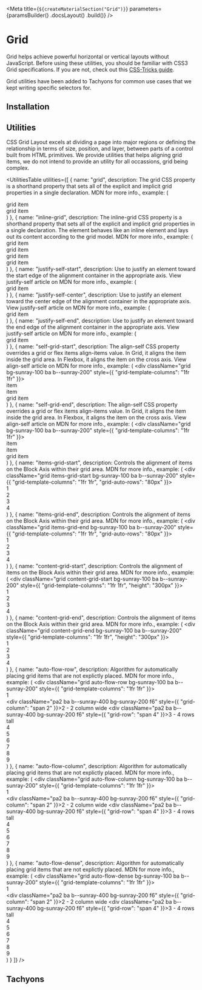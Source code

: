 
<Meta
    title={`${createMaterialSection("Grid")}`}
    parameters={paramsBuilder()
        .docsLayout(<MaterialsLayout sourcePath="/packages/tachyons/src" />)
        .build()}
/>

# Grid

Grid helps achieve powerful horizontal or vertical layouts without JavaScript. Before using these utilities, you should be familiar with CSS3 Grid specifications. If you are not, check out this [CSS-Tricks guide](https://css-tricks.com/snippets/css/complete-guide-grid/).

Grid utilities have been added to Tachyons for common use cases that we kept writing specific selectors for.

## Installation

<Installation />

## Utilities

<ExternalLink href="https://developer.mozilla.org/en-US/docs/Web/CSS/CSS_Grid_Layout">CSS Grid Layout</ExternalLink> excels at dividing a page into major regions or defining the relationship in terms of size, position, and layer, between parts of a control built from HTML primitives. We provide utilities that helps aligning grid items, we do not intend to provide an utility for all occassions, grid being complex.

<UtilitiesTable
    utilities={[
        {
            name: "grid",
            description: <Fragment>The grid CSS property is a shorthand property that sets all of the explicit and implicit grid properties in a single declaration. <ExternalLink href="https://developer.mozilla.org/en-US/docs/Web/CSS/justify-self">MDN</ExternalLink> for more info.</Fragment>,
            example: (
                <div className="grid bg-sunray-100 ba b--sunray-200">
                    <div className="pa2 ba b--sunray-200 f6">grid item</div>
                    <div className="pa2 ba b--sunray-200 f6">grid item</div>
                </div>
            )
        },
        {
            name: "inline-grid",
            description: <Fragment>The inline-grid CSS property is a shorthand property that sets all of the explicit and implicit grid properties in a single declaration. The element behaves like an inline element and lays out its content according to the grid model. <ExternalLink href="https://developer.mozilla.org/en-US/docs/Web/CSS/justify-self">MDN</ExternalLink> for more info.</Fragment>,
            example: (
                <div>
                    <div className="inline-grid bg-sunray-100 ba b--sunray-200">
                        <div className="pa2 ba b--sunray-200 f6">grid item</div>
                        <div className="pa2 ba b--sunray-200 f6">grid item</div>
                    </div>
                    <div className="inline-grid bg-sunray-100 ba b--sunray-200">
                        <div className="pa2 ba b--sunray-200 f6">grid item</div>
                        <div className="pa2 ba b--sunray-200 f6">grid item</div>
                    </div>
                </div>
            )
        },
        {
            name: "justify-self-start",
            description: <Fragment>Use to justify an element toward the start edge of the alignment container in the appropriate axis. View justify-self article on <ExternalLink href="https://developer.mozilla.org/en-US/docs/Web/CSS/justify-self">MDN</ExternalLink> for more info.</Fragment>,
            example: (
                <div className="grid bg-sunray-100 ba b--sunray-200">
                    <div className="justify-self-start pa2 ba b--sunray-200 f6">grid item</div>
                </div>
            )
        },
        {
            name: "justify-self-center",
            description: <Fragment>Use to justify an element toward the center edge of the alignment container in the appropriate axis. View justify-self article on <ExternalLink href="https://developer.mozilla.org/en-US/docs/Web/CSS/justify-self">MDN</ExternalLink> for more info.</Fragment>,
            example: (
                <div className="grid bg-sunray-100 ba b--sunray-200">
                    <div className="justify-self-center pa2 ba b--sunray-200 f6">grid item</div>
                </div>
            )
        },
        {
            name: "justify-self-end",
            description: <Fragment>Use to justify an element toward the end edge of the alignment container in the appropriate axis. View justify-self article on <ExternalLink href="https://developer.mozilla.org/en-US/docs/Web/CSS/justify-self">MDN</ExternalLink> for more info.</Fragment>,
            example: (
                <div className="grid bg-sunray-100 ba b--sunray-200">
                    <div className="justify-self-end pa2 ba b--sunray-200 f6">grid item</div>
                </div>
            )
        },
        {
            name: "self-grid-start",
            description: <Fragment>The align-self CSS property overrides a grid or flex items align-items value. In Grid, it aligns the item inside the grid area. In Flexbox, it aligns the item on the cross axis. View align-self article on <ExternalLink href="https://developer.mozilla.org/en-US/docs/Web/CSS/align-self">MDN</ExternalLink> for more info.</Fragment>,
            example: (
                <div className="grid bg-sunray-100 ba b--sunray-200" style={{ "grid-template-columns": "1fr 1fr" }}>
                    <div className="self-grid-start pa2 ba b--sunray-200 f6 w11">item</div>
                    <div className="pa2 ba b--sunray-200 h11 f6">item</div>
                    <div className="pa2 ba b--sunray-200 h11 f6">grid item</div>
                </div>
            )
        },
        {
            name: "self-grid-end",
            description: <Fragment>The align-self CSS property overrides a grid or flex items align-items value. In Grid, it aligns the item inside the grid area. In Flexbox, it aligns the item on the cross axis. View align-self article on <ExternalLink href="https://developer.mozilla.org/en-US/docs/Web/CSS/align-self">MDN</ExternalLink> for more info.</Fragment>,
            example: (
                <div className="grid bg-sunray-100 ba b--sunray-200" style={{ "grid-template-columns": "1fr 1fr" }}>
                    <div className="self-grid-end pa2 ba b--sunray-200 f6 w11">item</div>
                    <div className="pa2 ba b--sunray-200 h11 f6">item</div>
                    <div className="pa2 ba b--sunray-200 h11 f6">grid item</div>
                </div>
            )
        },
        {
            name: "items-grid-start",
            description: <Fragment>Controls the alignment of items on the Block Axis within their grid area. <ExternalLink href="https://developer.mozilla.org/en-US/docs/Web/CSS/align-items">MDN</ExternalLink> for more info.</Fragment>,
            example: (
                <div className="grid items-grid-start bg-sunray-100 ba b--sunray-200" style={{ "grid-template-columns": "1fr 1fr", "grid-auto-rows": "80px" }}>
                    <div className="pa2 ba b--sunray-400 bg-sunray-200 f6">1</div>
                    <div className="pa2 ba b--sunray-400 bg-sunray-200 f6">2</div>
                    <div className="pa2 ba b--sunray-400 bg-sunray-200 f6">3</div>
                    <div className="pa2 ba b--sunray-400 bg-sunray-200 f6">4</div>
                </div>
            )
        },
        {
            name: "items-grid-end",
            description: <Fragment>Controls the alignment of items on the Block Axis within their grid area. <ExternalLink href="https://developer.mozilla.org/en-US/docs/Web/CSS/align-items">MDN</ExternalLink> for more info.</Fragment>,
            example: (
                <div className="grid items-grid-end bg-sunray-100 ba b--sunray-200" style={{ "grid-template-columns": "1fr 1fr", "grid-auto-rows": "80px" }}>
                    <div className="pa2 ba b--sunray-400 bg-sunray-200 f6">1</div>
                    <div className="pa2 ba b--sunray-400 bg-sunray-200 f6">2</div>
                    <div className="pa2 ba b--sunray-400 bg-sunray-200 f6">3</div>
                    <div className="pa2 ba b--sunray-400 bg-sunray-200 f6">4</div>
                </div>
            )
        },
        {
            name: "content-grid-start",
            description: <Fragment>Controls the alignment of items on the Block Axis within their grid area. <ExternalLink href="https://developer.mozilla.org/en-US/docs/Web/CSS/align-items">MDN</ExternalLink> for more info.</Fragment>,
            example: (
                <div className="grid content-grid-start bg-sunray-100 ba b--sunray-200" style={{ "grid-template-columns": "1fr 1fr", "height": "300px" }}>
                    <div className="pa2 ba b--sunray-400 bg-sunray-200 f6">1</div>
                    <div className="pa2 ba b--sunray-400 bg-sunray-200 f6">2</div>
                    <div className="pa2 ba b--sunray-400 bg-sunray-200 f6">3</div>
                    <div className="pa2 ba b--sunray-400 bg-sunray-200 f6">4</div>
                </div>
            )
        },
        {
            name: "content-grid-end",
            description: <Fragment>Controls the alignment of items on the Block Axis within their grid area. <ExternalLink href="https://developer.mozilla.org/en-US/docs/Web/CSS/align-items">MDN</ExternalLink> for more info.</Fragment>,
            example: (
                <div className="grid content-grid-end bg-sunray-100 ba b--sunray-200" style={{ "grid-template-columns": "1fr 1fr", "height": "300px" }}>
                    <div className="pa2 ba b--sunray-400 bg-sunray-200 f6">1</div>
                    <div className="pa2 ba b--sunray-400 bg-sunray-200 f6">2</div>
                    <div className="pa2 ba b--sunray-400 bg-sunray-200 f6">3</div>
                    <div className="pa2 ba b--sunray-400 bg-sunray-200 f6">4</div>
                </div>
            )
        },
        {
            name: "auto-flow-row",
            description: <Fragment>Algorithm for automatically placing grid items that are not explictly placed. <ExternalLink href="https://developer.mozilla.org/en-US/docs/Web/CSS/justify-self">MDN</ExternalLink> for more info.</Fragment>,
            example: (
                <div className="grid auto-flow-row bg-sunray-100 ba b--sunray-200" style={{ "grid-template-columns": "1fr 1fr" }}>
                    <div className="pa2 ba b--sunray-400 bg-sunray-200 f6">1</div>
                    <div className="pa2 ba b--sunray-400 bg-sunray-200 f6" style={{ "grid-column": "span 2" }}>2 - 2 column wide</div>
                    <div className="pa2 ba b--sunray-400 bg-sunray-200 f6" style={{ "grid-row": "span 4" }}>3 - 4 rows tall</div>
                    <div className="pa2 ba b--sunray-400 bg-sunray-200 f6">4</div>
                    <div className="pa2 ba b--sunray-400 bg-sunray-200 f6">5</div>
                    <div className="pa2 ba b--sunray-400 bg-sunray-200 f6">6</div>
                    <div className="pa2 ba b--sunray-400 bg-sunray-200 f6">7</div>
                    <div className="pa2 ba b--sunray-400 bg-sunray-200 f6">8</div>
                    <div className="pa2 ba b--sunray-400 bg-sunray-200 f6">9</div>
                </div>
            )
        },
        {
            name: "auto-flow-column",
            description: <Fragment>Algorithm for automatically placing grid items that are not explictly placed. <ExternalLink href="https://developer.mozilla.org/en-US/docs/Web/CSS/justify-self">MDN</ExternalLink> for more info.</Fragment>,
            example: (
                <div className="grid auto-flow-column bg-sunray-100 ba b--sunray-200" style={{ "grid-template-columns": "1fr 1fr" }}>
                    <div className="pa2 ba b--sunray-400 bg-sunray-200 f6">1</div>
                    <div className="pa2 ba b--sunray-400 bg-sunray-200 f6" style={{ "grid-column": "span 2" }}>2 - 2 column wide</div>
                    <div className="pa2 ba b--sunray-400 bg-sunray-200 f6" style={{ "grid-row": "span 4" }}>3 - 4 rows tall</div>
                    <div className="pa2 ba b--sunray-400 bg-sunray-200 f6">4</div>
                    <div className="pa2 ba b--sunray-400 bg-sunray-200 f6">5</div>
                    <div className="pa2 ba b--sunray-400 bg-sunray-200 f6">6</div>
                    <div className="pa2 ba b--sunray-400 bg-sunray-200 f6">7</div>
                    <div className="pa2 ba b--sunray-400 bg-sunray-200 f6">8</div>
                    <div className="pa2 ba b--sunray-400 bg-sunray-200 f6">9</div>
                </div>
            )
        },
        {
            name: "auto-flow-dense",
            description: <Fragment>Algorithm for automatically placing grid items that are not explictly placed. <ExternalLink href="https://developer.mozilla.org/en-US/docs/Web/CSS/justify-self">MDN</ExternalLink> for more info.</Fragment>,
            example: (
                <div className="grid auto-flow-dense bg-sunray-100 ba b--sunray-200" style={{ "grid-template-columns": "1fr 1fr" }}>
                    <div className="pa2 ba b--sunray-400 bg-sunray-200 f6">1</div>
                    <div className="pa2 ba b--sunray-400 bg-sunray-200 f6" style={{ "grid-column": "span 2" }}>2 - 2 column wide</div>
                    <div className="pa2 ba b--sunray-400 bg-sunray-200 f6" style={{ "grid-row": "span 4" }}>3 - 4 rows tall</div>
                    <div className="pa2 ba b--sunray-400 bg-sunray-200 f6">4</div>
                    <div className="pa2 ba b--sunray-400 bg-sunray-200 f6">5</div>
                    <div className="pa2 ba b--sunray-400 bg-sunray-200 f6">6</div>
                    <div className="pa2 ba b--sunray-400 bg-sunray-200 f6">7</div>
                    <div className="pa2 ba b--sunray-400 bg-sunray-200 f6">8</div>
                    <div className="pa2 ba b--sunray-400 bg-sunray-200 f6">9</div>
                </div>
            )
        }
    ]}
/>

## Tachyons

<TachyonsFile relativeFilePath="/grid.css" />
